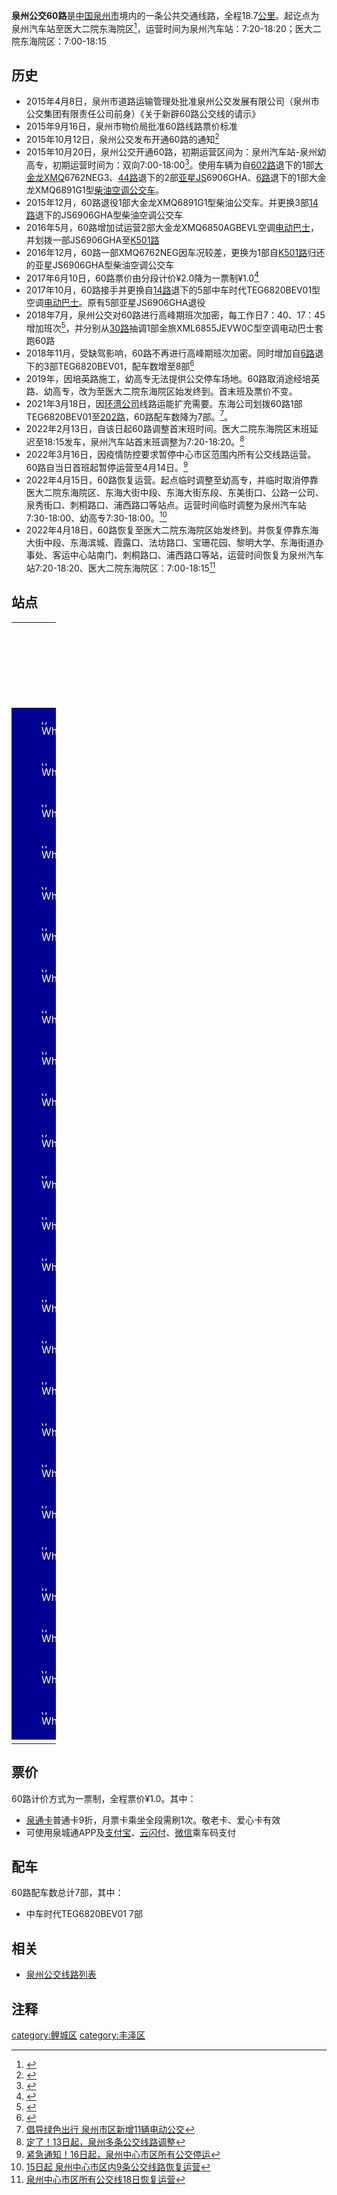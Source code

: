 {{Infobox Bus Route
| number=泉州公交60路
| image=[[File:闽CY8445.jpg|300px]]
| operator=[[泉州市公交集团有限责任公司|泉州市公交集团有限责任公司]]
| garage=东海公司
| length=18.7KM
| via=宏昌宾馆、刺桐公园<br>公交大厦、泉州师院
| start=泉州汽车站
| end=医大二院东海院区
| level=泉州汽车站 7:20-18:20<br>医大二院东海院区 7:00-18:15
| frequency=20-60分钟
| vehicle=中车时代TEG6820BEV01
| Fare=一票制¥1.0
| bgcolor=#000093
| fontcolor=white
}}
'''泉州公交60路'''是[[中国|中国]][[泉州市|泉州市]]境内的一条公共交通线路，全程18.7[[公里|公里]]。起讫点为泉州汽车站至医大二院东海院区<ref>{{Cite web |url=http://www.qzbus.cn/?action-category-catid-20 |title=线路查询 |accessdate=2016-07-30 |archive-date=2016-07-31 |archive-url=https://web.archive.org/web/20160731090630/http://www.qzbus.cn/?action-category-catid-20 |dead-url=no }}</ref>，运营时间为泉州汽车站：7:20-18:20；医大二院东海院区：7:00-18:15


== 历史 ==
*2015年4月8日，泉州市道路运输管理处批准泉州公交发展有限公司（泉州市公交集团有限责任公司前身）《关于新辟60路公交线的请示》
*2015年9月16日，泉州市物价局批准60路线路票价标准
*2015年10月12日，泉州公交发布开通60路的通知<ref>{{Cite web |url=http://www.qzbus.cn/?action-viewnews-itemid-1503 |title=关于开通60路公交线路的通知 |accessdate=2016-07-30 |archive-date=2018-12-20 |archive-url=https://web.archive.org/web/20181220230451/http://www.qzbus.cn/?action-viewnews-itemid-1503 |dead-url=no }}</ref>
*2015年10月20日，泉州公交开通60路，初期运营区间为：泉州汽车站-泉州幼高专，初期运营时间为：双向7:00-18:00<ref>{{Cite web |url=http://www.qzwb.com/gb/content/2015-10/10/content_5206679.htm |title=泉州幼高专至新车站公交20日开通 全程票价2元/人 |access-date=2016-07-30 |archive-url=https://web.archive.org/web/20190304121747/http://www.qzwb.com/gb/content/2015-10/10/content_5206679.htm |archive-date=2019-03-04 |dead-url=yes }}</ref>。使用车辆为自[[泉州公交602路|602路]]退下的1部[[金龙联合汽车|大金龙]]XMQ6762NEG3、[[泉州公交44路|44路]]退下的2部[[亚星客车|亚星]]JS6906GHA、[[泉州公交6路|6路]]退下的1部大金龙XMQ6891G1型[[柴油|柴油]][[空调公交车|空调公交车]]。
*2015年12月，60路退役1部大金龙XMQ6891G1型柴油公交车。并更换3部[[泉州公交14路|14路]]退下的JS6906GHA型柴油空调公交车
*2016年5月，60路增加试运营2部大金龙XMQ6850AGBEVL空调[[电动巴士|电动巴士]]，并划拨一部JS6906GHA至[[泉州公交K501路|K501路]]
*2016年12月，60路一部XMQ6762NEG因车况较差，更换为1部自[[泉州公交K501路|K501路]]归还的亚星JS6906GHA型柴油空调公交车
*2017年6月10日，60路票价由分段计价¥2.0降为一票制¥1.0<ref>{{Cite web |url=http://www.qzbus.cn/?action-viewnews-itemid-2139 |title=关于中心市区范围内公交线路一元票价制改革的通知 |accessdate=2017-06-12 |archive-date=2017-09-22 |archive-url=https://web.archive.org/web/20170922002100/http://www.qzbus.cn/?action-viewnews-itemid-2139 |dead-url=no }}</ref>
*2017年10月，60路接手并更换自[[泉州公交14路|14路]]退下的5部中车时代TEG6820BEV01型空调[[电动巴士|电动巴士]]。原有5部亚星JS6906GHA退役
*2018年7月，泉州公交对60路进行高峰期班次加密，每工作日7：40、17：45增加班次<ref>{{Cite web |url=http://www.qzbus.cn/?action-viewnews-itemid-2668 |title=5条公交线路高峰期试加密10趟 |accessdate=2018-08-13 |archive-date=2018-08-13 |archive-url=https://web.archive.org/web/20180813175328/http://www.qzbus.cn/?action-viewnews-itemid-2668 |dead-url=no }}</ref>，并分别从[[泉州公交30路|30路]]抽调1部金旅XML6855JEVW0C型空调电动巴士套跑60路
*2018年11月，受缺驾影响，60路不再进行高峰期班次加密。同时增加自[[泉州公交6路|6路]]退下的3部TEG6820BEV01，配车数增至8部<ref>{{Cite web |url=http://www.qzwb.com/gb/content/2019-03/07/content_5957901.htm |title=“三八”国际妇女节特别报道 60路公交上的8朵金花 |accessdate=2019-04-13 |archive-date=2019-04-13 |archive-url=https://web.archive.org/web/20190413111504/http://www.qzwb.com/gb/content/2019-03/07/content_5957901.htm |dead-url=no }}</ref>
*2019年，因培英路施工，幼高专无法提供公交停车场地。60路取消途经培英路、幼高专，改为至医大二院东海院区始发终到。首末班及票价不变。
*2021年3月18日，因[[泉州第二公交|环湾公司]]线路运能扩充需要。东海公司划拨60路1部TEG6820BEV01至[[泉州公交202路|202路]]，60路配车数降为7部。<ref>[http://www.qzwb.com/gb/content/2021-03/19/content_7080709.htm 倡导绿色出行 泉州市区新增11辆电动公交]</ref>。
*2022年2月13日，自该日起60路调整首末班时间。医大二院东海院区末班延迟至18:15发车，泉州汽车站首末班调整为7:20-18:20。<ref>[http://www.qztv.cn/index/News/detail/id/wq95wqbDnMKyd8KiwqzChnt0w5nChcKowoHDncKDdsK-wpjCg8KmcXA.html 定了！13日起，泉州多条公交线路调整]</ref>
*2022年3月16日，因疫情防控要求暂停中心市区范围内所有公交线路运营。60路自当日首班起暂停运营至4月14日。<ref>[http://www.qztv.cn/index/News/detail/id/wq95wqbDnMKyd8KiwqzChnt0w5nChcKowoHDncKEdsOQwpjCgsOMcXA.html 紧急通知！16日起，泉州中心市区所有公交停运]</ref>
*2022年4月15日，60路恢复运营。起点临时调整至幼高专，并临时取消停靠医大二院东海院区、东海大街中段、东海大街东段、东美街口、公路一公司、泉秀街口、刺桐路口、浦西路口等站点。运营时间临时调整为泉州汽车站7:30-18:00、幼高专7:30-18:00。<ref>[https://www.qzwb.com/gb/content/2022-04/14/content_7136914.htm 15日起 泉州中心市区内9条公交线路恢复运营]</ref>
*2022年4月18日，60路恢复至医大二院东海院区始发终到。并恢复停靠东海大街中段、东海滨城、霞露口、法坊路口、宝珊花园、黎明大学、东海街道办事处、客运中心站南门、刺桐路口、浦西路口等站，运营时间恢复为泉州汽车站7:20-18:20、医大二院东海院区：7:00-18:15<ref>[http://www.qztv.cn/index/News/detail/id/wq95wqbDnMKyd8KiwqzChnt0w5nChcKowoHDnsKDwqzCpsKZwoLDnHFw.html 泉州中心市区所有公交线18日恢复运营]</ref>

== 站点 ==
{| width=100% class="wikitable" style="text-align: center;"
|- 
! width=5% colspan=3 | 路线
! colspan=2 width=25% | 所在地区、街道
! width=30% | 站点名
! width=30% | 备注
|- 
|style="border: 0px;background:#000093;color:white;" | [[File:White_dot.svg|8px]]
|style="border: 0px;" |
|style="border: 0px;" |
| rowspan = 2 | [[鲤城区|鲤城区]]
| rowspan = 2 | 温陵南路
| 泉州汽车站
| 起讫站
|-
|style="border: 0px;background:#000093;color:white;" | [[File:White_dot.svg|8px]]
|style="border: 0px;" |
|style="border: 0px;" |
| 泉州汽车站西门
| 
|-
|style="border: 0px;background:#000093;color:white;" | [[File:White_dot.svg|8px]]
|style="border: 0px;" |
|style="border: 0px;" |
| rowspan = 23 | [[丰泽区|丰泽区]]
| rowspan = 1 | 宝洲街
| 宝洲街西段
| 原名 宏昌宾馆
|-
|style="border: 0px;background:#000093;color:white;" | [[File:White_dot.svg|8px]]
|style="border: 0px;" |
|style="border: 0px;" |
| rowspan = 1 | 田安南路
| [[泉秀街道|泉秀街道]]办事处
| 
|-
|style="border: 0px;background:#000093;color:white;" | [[File:White_dot.svg|8px]]
|style="border: 0px;" |
|style="border: 0px;" |
| rowspan = 2 | 泉秀街
| 浦西路口
| 原名 海峡银行
|-
|style="border: 0px;background:#000093;color:white;" | [[File:White_dot.svg|8px]]
|style="border: 0px;" |
|style="border: 0px;" |
| 刺桐路口
| 
|-
|style="border: 0px;background:#000093;color:white;" | [[File:White_dot.svg|8px]]
|style="border: 0px;" |
|style="border: 0px;" |
| rowspan = 2 | 刺桐南路
| 公路一公司（↓）
| 泉秀街口（↑）
|-
|style="border: 0px;background:#000093;color:white;" | [[File:White_dot.svg|8px]]
|style="border: 0px;" |
|style="border: 0px;" |
| 东美街口（↓）
| 东美街口（↑）<br>原名 迪克斯
|-
|style="border: 0px;background:#000093;color:white;" | [[File:White_dot.svg|8px]]
|style="border: 0px;" |
|style="border: 0px;" |
| rowspan = 2 | 刺桐北路
| 祥业花园（↓）
| 刺桐公园（↑）
|-
|style="border: 0px;background:#000093;color:white;" | [[File:White_dot.svg|8px]]
|style="border: 0px;" |
|style="border: 0px;" |
| 丰泽街口（↓）
| 东方银座（↑）
|-
|style="border: 0px;background:#000093;color:white;" | [[File:White_dot.svg|8px]]
|style="border: 0px;" |
|style="border: 0px;" |
| rowspan = 2 | 丰泽街
| 人民医院
| 人民保险
|-
|style="border: 0px;background:#000093;color:white;" | [[File:White_dot.svg|8px]]
|style="border: 0px;" |
|style="border: 0px;" |
| 公交大厦
| 
|-
|style="border: 0px;background:#000093;color:white;" | [[File:White_dot.svg|8px]]
|style="border: 0px;" |
|style="border: 0px;" |
| rowspan = 2 | 安吉路
| 坪山洞东侧
| 
|-
|style="border: 0px;background:#000093;color:white;" | [[File:White_dot.svg|8px]]
|style="border: 0px;" |
|style="border: 0px;" |
| 东星
| 
|-
|style="border: 0px;background:#000093;color:white;" | [[File:White_dot.svg|8px]]
|style="border: 0px;" |
|style="border: 0px;" |
| rowspan = 1 | 山海路
| 桃花山公园
| 
|-
|style="border: 0px;background:#000093;color:white;" | [[File:White_dot.svg|8px]]
|style="border: 0px;" |
|style="border: 0px;" |
| rowspan = 2 | 丰海路
| 泉州海警局
| 原名 海警二支队
|-
|style="border: 0px;background:#000093;color:white;" | [[File:White_dot.svg|8px]]
|style="border: 0px;" |
|style="border: 0px;" |
| 海星小区
| 
|-
|style="border: 0px;background:#000093;color:white;" | [[File:White_dot.svg|8px]]
|style="border: 0px;" |
|style="border: 0px;" |
| rowspan = 1 | 海星街
| 晋光小学东海校区
| 原名 海星街东段
|-
|style="border: 0px;background:#000093;color:white;" | [[File:White_dot.svg|8px]]
|style="border: 0px;" |
|style="border: 0px;" |
| rowspan = 1 | 府东路
| 府东路南段
| 
|-
|style="border: 0px;background:#000093;color:white;" | [[File:White_dot.svg|8px]]
|style="border: 0px;" |
|style="border: 0px;" |
| rowspan = 2 | 滨海街
| 滨海街中段
| 
|-
|style="border: 0px;background:#000093;color:white;" | [[File:White_dot.svg|8px]]
|style="border: 0px;" |
|style="border: 0px;" |
| 东海大街口
| 原名 滨海街西二段
|-
|style="border: 0px;background:#000093;color:white;" | [[File:White_dot.svg|8px]]
|style="border: 0px;" |
|style="border: 0px;" |
| rowspan = 4 | 东海大街
| [[泉州师院|泉州师院]]
| 
|-
|style="border: 0px;background:#000093;color:white;" | [[File:White_dot.svg|8px]]
|style="border: 0px;" |
|style="border: 0px;" |
| 东海大街东段
| 
|-
|style="border: 0px;background:#000093;color:white;" | [[File:White_dot.svg|8px]]
|style="border: 0px;" |
|style="border: 0px;" |
| 东海大街中段
| 
|-
|style="border: 0px;background:#000093;color:white;" | [[File:White_dot.svg|8px]]
|style="border: 0px;" |
|style="border: 0px;" |
| 医大二院东海院区
| 起讫站<br>原名 东海大街西段
|-
|}

== 票价 ==
60路计价方式为一票制，全程票价¥1.0。其中：
*[[泉通卡|泉通卡]]普通卡9折，月票卡乘坐全段需刷1次。敬老卡、爱心卡有效
*可使用泉城通APP及[[支付宝|支付宝]]、[[云闪付|云闪付]]、[[微信|微信]]乘车码支付

== 配车 ==
60路配车数总计7部，其中：
*中车时代TEG6820BEV01  7部
{{gallery 
|width = 300
|height = 
|align = 
|lines = 1
|File:闽CY1953.jpg|亚星JS6906GHA<br>（2015.10 - 2017.10）
|File:闽CY8445.jpg|中车时代TEG6820BEV01<br>（2017.10 - ）
}}

== 相关 ==
*[[泉州公交线路列表|泉州公交线路列表]]
== 注释 ==
{{reflist|refs=}}

{{泉州公交线路列表}}
[[category:鲤城区|category:鲤城区]]
[[category:丰泽区|category:丰泽区]]